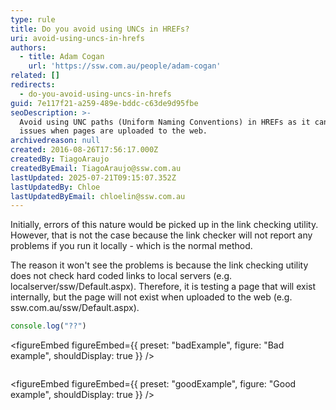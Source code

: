 ```yaml
---
type: rule
title: Do you avoid using UNCs in HREFs?
uri: avoid-using-uncs-in-hrefs
authors:
  - title: Adam Cogan
    url: 'https://ssw.com.au/people/adam-cogan'
related: []
redirects:
  - do-you-avoid-using-uncs-in-hrefs
guid: 7e117f21-a259-489e-bddc-c63de9d95fbe
seoDescription: >-
  Avoid using UNC paths (Uniform Naming Conventions) in HREFs as it can cause
  issues when pages are uploaded to the web.
archivedreason: null
created: 2016-08-26T17:56:17.000Z
createdBy: TiagoAraujo
createdByEmail: TiagoAraujo@ssw.com.au
lastUpdated: 2025-07-21T09:15:07.352Z
lastUpdatedBy: Chloe
lastUpdatedByEmail: chloelin@ssw.com.au
---
```


Initially, errors of this nature would be picked up in the link checking utility. However, that is not the case because the link checker will not report any problems if you run it locally - which is the normal method.

The reason it won't see the problems is because the link checking utility does not check hard coded links to local servers (e.g. localserver/ssw/Default.aspx). Therefore, it is testing a page that will exist internally, but the page will not exist when uploaded to the web (e.g. ssw\.com.au/ssw/Default.aspx).

```javascript
console.log("??")
```

<figureEmbed
  figureEmbed={{
    preset: "badExample",
    figure: "Bad example",
    shouldDisplay: true
  }}
/>

```html
```

<figureEmbed
  figureEmbed={{
    preset: "goodExample",
    figure: "Good example",
    shouldDisplay: true
  }}
/>
